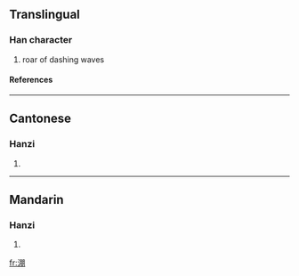 ==Translingual==
===Han character===
{{Han char|rn=85|rad=水|as=08|sn=11|four=3712<sub>0</sub>|canj=水月月 (EBB)}}
# roar of dashing waves
====References====
{{Han ref|kx=0630.050|dkj=17647|dj=1032.070|hdz=31655.050|uh=6DDC|ud=28124|bh=D5F2|bd=54770}}

----
==Cantonese==
===Hanzi===
{{yue-hanzi|jyut=|y=paang4}}
# {{defn|Cantonese}}

----
==Mandarin==
===Hanzi===
{{cmn-hanzi|pin=[[péng]] (peng2), [[píng]] (ping2)|wg=p'eng<sup>2</sup>, p'ing<sup>2</sup>}}
# {{defn|Mandarin}}

[[fr:淜]]